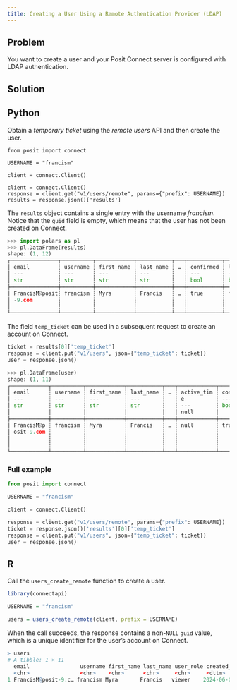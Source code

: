 ```yaml
---
title: Creating a User Using a Remote Authentication Provider (LDAP)
---
```


## Problem

You want to create a user and your Posit Connect server is configured with LDAP authentication.

## Solution

:::{.panel-tabset group="language"}

## Python

Obtain a *temporary ticket* using the *remote users* API and then create the user.

```.python
from posit import connect

USERNAME = "francism"

client = connect.Client()

client = connect.Client()
response = client.get("v1/users/remote", params={"prefix": USERNAME})
results = response.json()['results']
```

The `results` object contains a single entry with the username *francism*. Notice that the `guid` field is empty, which means that the user has not been created on Connect.

```python
>>> import polars as pl
>>> pl.DataFrame(results)
shape: (1, 12)
┌───────────────┬──────────┬────────────┬───────────┬───┬───────────┬────────┬──────┬──────────────┐
│ email         ┆ username ┆ first_name ┆ last_name ┆ … ┆ confirmed ┆ locked ┆ guid ┆ temp_ticket  │
│ ---           ┆ ---      ┆ ---        ┆ ---       ┆   ┆ ---       ┆ ---    ┆ ---  ┆ ---          │
│ str           ┆ str      ┆ str        ┆ str       ┆   ┆ bool      ┆ bool   ┆ null ┆ str          │
╞═══════════════╪══════════╪════════════╪═══════════╪═══╪═══════════╪════════╪══════╪══════════════╡
│ FrancisM@posit┆ francism ┆ Myra       ┆ Francis   ┆ … ┆ true      ┆ false  ┆ null ┆ QNb7ST5XTnQ9 │
│ -9.com        ┆          ┆            ┆           ┆   ┆           ┆        ┆      ┆ /nX2pIy9xRNB │
│               ┆          ┆            ┆           ┆   ┆           ┆        ┆      ┆ LeKafO…      │
└───────────────┴──────────┴────────────┴───────────┴───┴───────────┴────────┴──────┴──────────────┘
```

The field `temp_ticket` can be used in a subsequent request to create an account on Connect.

```python
ticket = results[0]['temp_ticket']
response = client.put("v1/users", json={"temp_ticket": ticket})
user = response.json()
```

```python
>>> pl.DataFrame(user)
shape: (1, 11)
┌────────────┬──────────┬────────────┬───────────┬───┬────────────┬───────────┬────────┬───────────┐
│ email      ┆ username ┆ first_name ┆ last_name ┆ … ┆ active_tim ┆ confirmed ┆ locked ┆ guid      │
│ ---        ┆ ---      ┆ ---        ┆ ---       ┆   ┆ e          ┆ ---       ┆ ---    ┆ ---       │
│ str        ┆ str      ┆ str        ┆ str       ┆   ┆ ---        ┆ bool      ┆ bool   ┆ str       │
│            ┆          ┆            ┆           ┆   ┆ null       ┆           ┆        ┆           │
╞════════════╪══════════╪════════════╪═══════════╪═══╪════════════╪═══════════╪════════╪═══════════╡
│ FrancisM@p ┆ francism ┆ Myra       ┆ Francis   ┆ … ┆ null       ┆ true      ┆ false  ┆ deb96ce5- │
│ osit-9.com ┆          ┆            ┆           ┆   ┆            ┆           ┆        ┆ e865-4fce │
│            ┆          ┆            ┆           ┆   ┆            ┆           ┆        ┆ -8b46-999 │
│            ┆          ┆            ┆           ┆   ┆            ┆           ┆        ┆ be9…      │
└────────────┴──────────┴────────────┴───────────┴───┴────────────┴───────────┴────────┴───────────┘
```

### Full example

```python
from posit import connect

USERNAME = "francism"

client = connect.Client()

response = client.get("v1/users/remote", params={"prefix": USERNAME})
ticket = response.json()['results'][0]['temp_ticket']
response = client.put("v1/users", json={"temp_ticket": ticket})
user = response.json()
```

## R

Call the `users_create_remote` function to create a user.

```.r
library(connectapi)

USERNAME = "francism"

users = users_create_remote(client, prefix = USERNAME)
```

When the call succeeds, the response contains a non-`NULL` `guid` value,
which is a unique identifier for the user's account on Connect.

```r
> users
# A tibble: 1 × 11
  email                username first_name last_name user_role created_time        updated_time        active_time confirmed locked guid
  <chr>                <chr>    <chr>      <chr>     <chr>     <dttm>              <dttm>              <dttm>      <lgl>     <lgl>  <chr>
1 FrancisM@posit-9.c… francism Myra       Francis   viewer    2024-06-07 19:35:30 2024-06-07 19:35:30 NA          TRUE      FALSE  deb96ce5-e86…
```

:::
